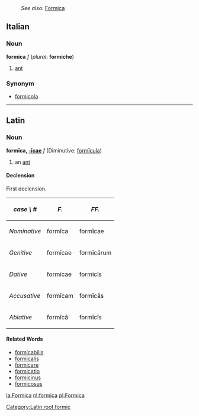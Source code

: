 :''See also:'' [[Formica]]
==Italian==
===Noun===
'''formica''' ''f'' (''plural'': '''formiche''')

#[[ant]]

===Synonym===
*[[formicola]]

----

==Latin==
===Noun===
[[Category:Latin root formīc]]
'''formīca, [[Wiktionary Appendix:Latin first declension|-īcae]]''' ''f'' (Diminutive: [[formicula|formīcula]])

#an [[ant]]

====Declension====
First declension.

{| cellpadding="5" border="1"
! ''case \ #''
! ''F.''
! ''FF.''
|-
! ''Nominative''
| form&#299;ca
| form&#299;cae
|-
! ''Genitive''
| form&#299;cae
| form&#299;c&#257;rum
|-
! ''Dative''
| form&#299;cae
| form&#299;c&#299;s
|-
! ''Accusative''
| form&#299;cam
| form&#299;c&#257;s
|-
! ''Ablative''
| form&#299;c&#257;
| form&#299;c&#299;s
|}

====Related Words====
*[[formicabilis]]
*[[formicalis]]
*[[formicare]]
*[[formicatio]]
*[[formicinus]]
*[[formicosus]]

[[la:Formica]]
[[nl:formica]]
[[pl:Formica]]